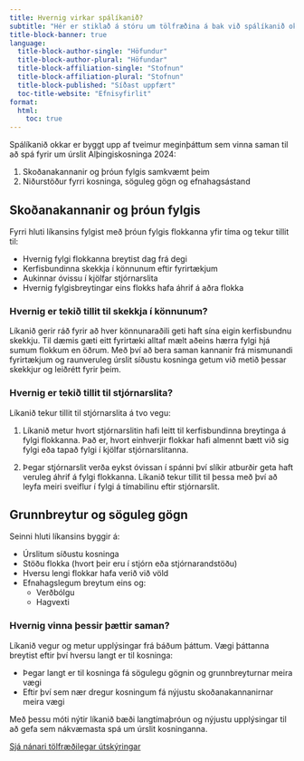```yaml
---
title: Hvernig virkar spálíkanið?
subtitle: "Hér er stiklað á stóru um tölfræðina á bak við spálíkanið okkar"
title-block-banner: true 
language:
  title-block-author-single: "Höfundur"
  title-block-author-plural: "Höfundar"
  title-block-affiliation-single: "Stofnun"
  title-block-affiliation-plural: "Stofnun"
  title-block-published: "Síðast uppfært"
  toc-title-website: "Efnisyfirlit"
format:
  html:
    toc: true
---
```


Spálíkanið okkar er byggt upp af tveimur meginþáttum sem vinna saman til að spá fyrir um úrslit Alþingiskosninga 2024:

1. Skoðanakannanir og þróun fylgis samkvæmt þeim
2. Niðurstöður fyrri kosninga, söguleg gögn og efnahagsástand

## Skoðanakannanir og þróun fylgis

Fyrri hluti líkansins fylgist með þróun fylgis flokkanna yfir tíma og tekur tillit til:

- Hvernig fylgi flokkanna breytist dag frá degi
- Kerfisbundinna skekkja í könnunum eftir fyrirtækjum
- Aukinnar óvissu í kjölfar stjórnarslita
- Hvernig fylgisbreytingar eins flokks hafa áhrif á aðra flokka

### Hvernig er tekið tillit til skekkja í könnunum?

Líkanið gerir ráð fyrir að hver könnunaraðili geti haft sína eigin kerfisbundnu skekkju. Til dæmis gæti eitt fyrirtæki alltaf mælt aðeins hærra fylgi hjá sumum flokkum en öðrum. Með því að bera saman kannanir frá mismunandi fyrirtækjum og raunveruleg úrslit síðustu kosninga getum við metið þessar skekkjur og leiðrétt fyrir þeim.

### Hvernig er tekið tillit til stjórnarslita?

Líkanið tekur tillit til stjórnarslita á tvo vegu:

1. Líkanið metur hvort stjórnarslitin hafi leitt til kerfisbundinna breytinga á fylgi flokkanna. Það er, hvort einhverjir flokkar hafi almennt bætt við sig fylgi eða tapað fylgi í kjölfar stjórnarslitanna.

2. Þegar stjórnarslit verða eykst óvissan í spánni því slíkir atburðir geta haft veruleg áhrif á fylgi flokkanna. Líkanið tekur tillit til þessa með því að leyfa meiri sveiflur í fylgi á tímabilinu eftir stjórnarslit.

## Grunnbreytur og söguleg gögn

Seinni hluti líkansins byggir á:

- Úrslitum síðustu kosninga
- Stöðu flokka (hvort þeir eru í stjórn eða stjórnarandstöðu)
- Hversu lengi flokkar hafa verið við völd
- Efnahagslegum breytum eins og:
  * Verðbólgu
  * Hagvexti

### Hvernig vinna þessir þættir saman?

Líkanið vegur og metur upplýsingar frá báðum þáttum. Vægi þáttanna breytist eftir því hversu langt er til kosninga:

- Þegar langt er til kosninga fá sögulegu gögnin og grunnbreyturnar meira vægi
- Eftir því sem nær dregur kosningum fá nýjustu skoðanakannanirnar meira vægi

Með þessu móti nýtir líkanið bæði langtímaþróun og nýjustu upplýsingar til að gefa sem nákvæmasta spá um úrslit kosninganna.

[Sjá nánari tölfræðilegar útskýringar](Adferdir.qmd){.btn .btn-outline-primary .btn role="button" data-toggle="tooltip" title="Smelltu hér til að lesa nánar um aðferðafræði spálíkansins"}